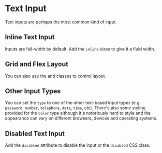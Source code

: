 
# Text Input


Text inputs are perhaps the most common kind of input.

<Example
  html={Text}
  language="html"
  caption="Text Input"
/>

## Inline Text Input

Inputs are full-width by default. Add the `inline` class to give it a fluid
width.

<Example
  html={Inline}
  language="html"
  caption="Inline Text Input"
/>

## Grid and Flex Layout

You can also use the <GridLink/> and <FlexLink/> classes to control layout.

<Example
  html={GridFlex}
  language="html"
  caption="Grid and Flex"
/>

## Other Input Types

You can set the `type` to one of the other text-based input types (e.g.
`password`, `number`, `telephone`, `date`, `time`, etc). There's also some
styling provided for the `color` type although it's notoriously hard to style
and the appearance can vary on different browsers, devices and operating
systems.

<Example
  html={Types}
  language="html"
  caption="Other Input Types"
/>

## Disabled Text Input

Add the `disabled` attribute to disable the input or the `disabled` CSS class.

<Example
  html={Disabled}
  language="html"
  caption="Disabled Text Input"
/>
